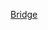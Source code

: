 {{Commonscat|Bridges completed in 1980}}
{{Cat nav 10years|20世紀橋梁|1980||年完工橋梁}}

[[Category:1980年完工交通基礎設施|Bridge]]